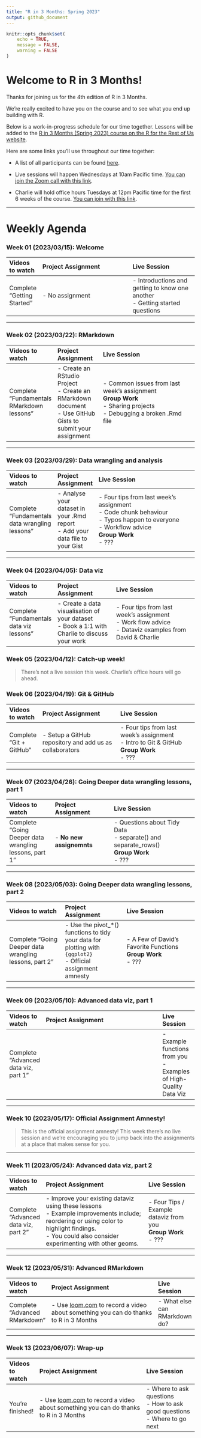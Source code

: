 ```yaml
---
title: "R in 3 Months: Spring 2023"
output: github_document
---
```


```r
knitr::opts_chunk$set(
	echo = TRUE,
	message = FALSE,
	warning = FALSE
)
```

# Welcome to R in 3 Months!

Thanks for joining us for the 4th edition of R in 3 Months.

We're really excited to have you on the course and to see what you end up building with R.

Below is a work-in-progress schedule for our time together. Lessons will be added to the [R in 3 Months (Spring 2023) course on the R for the Rest of Us website](https://rfortherestofus.com/courses/r-in-3-months-spring-2023/).

Here are some links you'll use throughout our time together:

-   A list of all participants can be found [here](https://docs.google.com/spreadsheets/d/1lD5SgbdG24HfV4Glo80u7j7I3o-XpRJESYcQ50eXbEc/edit?usp=sharing "Opens in a new window").

-   Live sessions will happen Wednesdays at 10am Pacific time. [You can join the Zoom call with this link](https://us02web.zoom.us/j/86467058641?pwd=di90RHNoV3ZkOTUvN0phMmhCcUxyQT09 "Opens in a new window").

-   Charlie will hold office hours Tuesdays at 12pm Pacific time for the first 6 weeks of the course. [You can join with this link](https://us02web.zoom.us/j/85743952145?pwd=eXBRNXBCRDNhUU9STXVYWW5NT29SQT09 "Opens in a new window").

<hr>

# Weekly Agenda

### Week 01 (2023/03/15): Welcome

| Videos to watch            | Project Assignment                                                                                                 | Live Session                                                                      |
|:---------------------------|:-------------------------------------------------------------------------------------------------------------------|:----------------------------------------------------------------------------------|
| Complete "Getting Started" | \- No assignment | \- Introductions and getting to know one another <br> - Getting started questions |

<hr>

### Week 02 (2023/03/22): RMarkdown

| Videos to watch                           | Project Assignment                                                                 | Live Session                                                                                                                                                                                           |
|:------------------------------------------|:-----------------------------------------------------------------------------------|:-------------------------------------------------------------------------------------------------------------------------------------------------------------------------------------------------------|
| Complete "Fundamentals RMarkdown lessons" | \- Create an RStudio Project <br> - Create an RMarkdown document <br> - Use GitHub Gists to submit your assignment | \- Common issues from last week's assignment <br> **Group Work** <br> - Sharing projects <br> - Debugging a broken .Rmd file |

<hr>

### Week 03 (2023/03/29): Data wrangling and analysis

| Videos to watch                                | Project Assignment                             | Live Session                                                                                                                                               |
|:-----------------------------------------------|:-----------------------------------------------|:-----------------------------------------------------------------------------------------------------------------------------------------------------------|
| Complete "Fundamentals data wrangling lessons" |  \- Analyse your dataset in your .Rmd report <br> - Add your data file to your Gist | \- Four tips from last week's assignment <br> - Code chunk behaviour <br> - Typos happen to everyone <br> - Workflow advice <br> **Group Work** <br> - ??? |

<hr>

### Week 04 (2023/04/05): Data viz

| Videos to watch                          | Project Assignment                                                           | Live Session                                                                                                  |
|:-----------------------------------------|:-----------------------------------------------------------------------------|:--------------------------------------------------------------------------------------------------------------|
| Complete "Fundamentals data viz lessons" | \- Create a data visualisation of your dataset <br> - Book a 1:1 with Charlie to discuss your work | \- Four tips from last week's assignment <br> - Work flow advice <br> - Dataviz examples from David & Charlie |

### Week 05 (2023/04/12): Catch-up week!

> There's not a live session this week. Charlie's office hours will go ahead.

### Week 06 (2023/04/19): Git & GitHub

| Videos to watch         | Project Assignment                                                                                 | Live Session                                                                                         |
|:------------------------|:---------------------------------------------------------------------------------------------------|:-----------------------------------------------------------------------------------------------------|
| Complete "Git + GitHub" | \- Setup a GitHub repository and add us as collaborators | \- Four tips from last week's assignment <br> - Intro to Git & GitHub <br> **Group Work** <br> - ??? |

<hr>

### Week 07 (2023/04/26): Going Deeper data wrangling lessons, part 1

| Videos to watch                                        | Project Assignment                                                   | Live Session                                                                                      |
|:-------------------------------------------------------|:---------------------------------------------------------------------|:--------------------------------------------------------------------------------------------------|
| Complete "Going Deeper data wrangling lessons, part 1" | \- **No new assignemnts**  | \- Questions about Tidy Data <br> - separate() and separate_rows() <br> **Group Work** <br> - ??? |

<hr>

### Week 08 (2023/05/03): Going Deeper data wrangling lessons, part 2

| Videos to watch                                        | Project Assignment                                          | Live Session                                                          |
|:-------------------------------------------------------|:------------------------------------------------------------|:----------------------------------------------------------------------|
| Complete "Going Deeper data wrangling lessons, part 2" | \- Use the pivot_*() functions to tidy your data for plotting with `{ggplot2}` <br> - Official assignment amnesty | \- A Few of David's Favorite Functions <br> **Group Work** <br> - ??? |

<hr>

### Week 09 (2023/05/10): Advanced data viz, part 1

| Videos to watch                      | Project Assignment                                                                                                                                                                                                                                                                          | Live Session                                                                |
|:-------------------------------------|:--------------------------------------------------------------------------------------------------------------------------------------------------------------------------------------------------------------------------------------------------------------------------------------------|:----------------------------------------------------------------------------|
| Complete "Advanced data viz, part 1" |  | \- Example functions from you <br> - Examples of High-Quality Data Viz <br> |

<hr>

### Week 10 (2023/05/17): Official Assignment Amnesty!

> This is the official assignment amnesty! This week there's no live session and we're encouraging you to jump back into the assignments at a place that makes sense for you.

<hr>

### Week 11 (2023/05/24): Advanced data viz, part 2

| Videos to watch                      | Project Assignment                                                                                                                                    | Live Session                                                           |
|:-------------------------------------|:------------------------------------------------------------------------------------------------------------------------------------------------------|:-----------------------------------------------------------------------|
| Complete "Advanced data viz, part 2" | \- Improve your existing dataviz using these lessons <br> - Example improvements include; reordering or using color to highlight findings. <br> - You could also consider experimenting with other geoms. | \- Four Tips / Example dataviz from you <br> **Group Work** <br> - ??? |

<hr>

### Week 12 (2023/05/31): Advanced RMarkdown

| Videos to watch               | Project Assignment                                                                                    | Live Session                   |
|:------------------------------|:------------------------------------------------------------------------------------------------------|:-------------------------------|
| Complete "Advanced RMarkdown" | \- Use [loom.com](loom.com) to record a video about something you can do thanks to R in 3 Months <br> | \- What else can RMarkdown do? |

<hr>

### Week 13 (2023/06/07): Wrap-up

| Videos to watch  | Project Assignment                                                                                                                                                                 | Live Session                                                                       |
|:-----------------|:-----------------------------------------------------------------------------------------------------------------------------------------------------------------------------------|:-----------------------------------------------------------------------------------|
| You're finished! | \- Use [loom.com](loom.com) to record a video about something you can do thanks to R in 3 Months| \- Where to ask questions <br> - How to ask good questions <br> - Where to go next |
